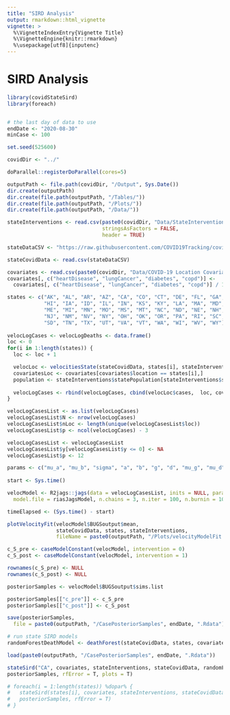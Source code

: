 ```yaml
---
title: "SIRD Analysis"
output: rmarkdown::html_vignette
vignette: >
  %\VignetteIndexEntry{Vignette Title}
  %\VignetteEngine{knitr::rmarkdown}
  %\usepackage[utf8]{inputenc}
---
```


# SIRD Analysis

```r
library(covidStateSird)
library(foreach)


# the last day of data to use
endDate <- "2020-08-30"
minCase <- 100

set.seed(525600)

covidDir <- "../"

doParallel::registerDoParallel(cores=5)

outputPath <- file.path(covidDir, "/Output", Sys.Date())
dir.create(outputPath)
dir.create(file.path(outputPath, "/Tables/"))
dir.create(file.path(outputPath, "/Plots/"))
dir.create(file.path(outputPath, "/Data/"))

stateInterventions <- read.csv(paste0(covidDir, "Data/StateInterventionDates.csv"),
                               stringsAsFactors = FALSE,
                               header = TRUE)

stateDataCSV <- "https://raw.githubusercontent.com/COVID19Tracking/covid-public-api/master/v1/states/daily.csv"

stateCovidData <- read.csv(stateDataCSV)

covariates <- read.csv(paste0(covidDir, "Data/COVID-19 Location Covariates - analyticStates.csv"))
covariates[, c("heartDisease", "lungCancer", "diabetes", "copd")] <-
  covariates[, c("heartDisease", "lungCancer", "diabetes", "copd")] / 100000

states <- c("AK", "AL", "AR", "AZ", "CA", "CO", "CT", "DE", "FL", "GA", 
            "HI", "IA", "ID", "IL", "IN", "KS", "KY", "LA", "MA", "MD", 
            "ME", "MI", "MN", "MO", "MS", "MT", "NC", "ND", "NE", "NH", 
            "NJ", "NM", "NV", "NY", "OH", "OK", "OR", "PA", "RI", "SC", 
            "SD", "TN", "TX", "UT", "VA", "VT", "WA", "WI", "WV", "WY")
 
velocLogCases <- velocLogDeaths <- data.frame()
loc <- 0
for(i in 1:length(states)) {
  loc <- loc + 1

  velocLoc <- velocitiesState(stateCovidData, states[i], stateInterventions, minCases = minCase, endDate = endDate)
  covariatesLoc <- covariates[covariates$location == states[i],]
  population <- stateInterventions$statePopulation[stateInterventions$stateAbbreviation == states[i]]
  
  velocLogCases <- rbind(velocLogCases, cbind(velocLoc$cases,  loc, covariatesLoc[,-1], population, row.names = NULL))
}

velocLogCasesList <- as.list(velocLogCases)
velocLogCasesList$N <- nrow(velocLogCases)
velocLogCasesList$nLoc <- length(unique(velocLogCasesList$loc))
velocLogCasesList$p <- ncol(velocLogCases) - 3

velocLogCasesList <- velocLogCasesList
velocLogCasesList$y[velocLogCasesList$y <= 0] <- NA
velocLogCasesList$p <- 12

params <- c("mu_a", "mu_b", "sigma", "a", "b", "g", "d", "mu_g", "mu_d", "mu", "alpha", "beta", "mu_alpha", "mu_beta")
 
start <- Sys.time()

velocModel <- R2jags::jags(data = velocLogCasesList, inits = NULL, parameters.to.save = params,
  model.file = riasJagsModel, n.chains = 3, n.iter = 100, n.burnin = 10, n.thin = 10, DIC = F)

timeElapsed <- (Sys.time() - start)

plotVelocityFit(velocModel$BUGSoutput$mean,
                stateCovidData, states, stateInterventions,
                fileName = paste0(outputPath, "/Plots/velocityModelFit.pdf"))

c_S_pre <- caseModelConstant(velocModel, intervention = 0)
c_S_post <- caseModelConstant(velocModel, intervention = 1)

rownames(c_S_pre) <- NULL
rownames(c_S_post) <- NULL

posteriorSamples <- velocModel$BUGSoutput$sims.list

posteriorSamples[["c_pre"]] <- c_S_pre
posteriorSamples[["c_post"]] <- c_S_post

save(posteriorSamples,
  file = paste0(outputPath, "/CasePosteriorSamples", endDate, ".Rdata"))

# run state SIRD models
randomForestDeathModel <- deathForest(stateCovidData, states, covariates, 21, fileOut = paste0(outputPath, "/randomForestDeathModel.Rdata"))

load(paste0(outputPath, "/CasePosteriorSamples", endDate, ".Rdata"))

stateSird("CA", covariates, stateInterventions, stateCovidData, randomForestDeathModel,
posteriorSamples, rfError = T, plots = T)

# foreach(i = 1:length(states)) %dopar% {
#   stateSird(states[i], covariates, stateInterventions, stateCovidData, randomForestDeathModel,
#   posteriorSamples, rfError = T)
# }
```

